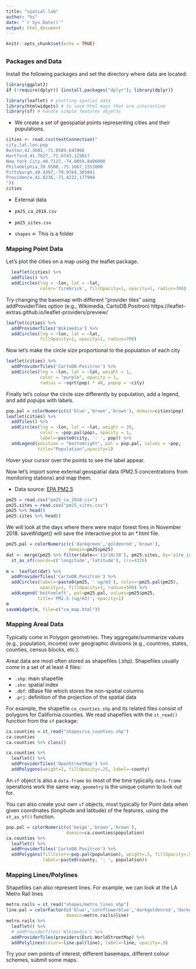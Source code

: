 ```yaml
---
title: "spatial lab"
author: "ks"
date: "`r Sys.Date()`"
output: html_document
---
```


```r
knitr::opts_chunk$set(echo = TRUE)
```

## {.tabset}

### Packages and Data

Install the following packages and set the directory where data are located:

```r
library(ggplot2)
if (!require(dplyr)) {install.packages("dplyr"); library(dplyr)}

library(leaflet) # plotting spatial data
library(htmlwidgets) # to save html maps that are interactive
library(sf) # handle simple features objects
```


- We create a set of geospatial points representing cities and their populations.


```r
cities <- read.csv(textConnection("
city,lat,lon,pop
Boston,42.3601,-71.0589,645966
Hartford,41.7627,-72.6743,125017
New York City,40.7127,-74.0059,8406000
Philadelphia,39.9500,-75.1667,1553000
Pittsburgh,40.4397,-79.9764,305841
Providence,41.8236,-71.4222,177994
"))
cities
```

- External data 

- `pm25_ca_2018.csv`
- `pm25_sites.csv`
- `shapes` <- This is a folder


### Mapping Point Data

Let's plot the cities on a map using the leaflet package.

```r
  leaflet(cities) %>% 
  addTiles() %>%
  addCircles(lng = ~lon, lat = ~lat, 
             color='firebrick', fillOpacity=1, opacity=1, radius=700)

```

Try changing the basemap with different "provider tiles" using addProviderTiles option (e.g., Wikimedia, CartoDB.Positron) https://leaflet-extras.github.io/leaflet-providers/preview/

```r

leaflet(cities) %>% 
  addProviderTiles('Wikimedia') %>% 
  addCircles(lng = ~lon, lat = ~lat,
             fillOpacity=1, opacity=1, radius=700)

```


Now let's make the circle size proportional to the population of each city

```r

leaflet(cities) %>% 
  addProviderTiles('CartoDB.Positron') %>% 
  addCircles(lng = ~lon, lat = ~lat, weight = 1, 
             color = "purple", opacity = 1,
             radius = ~sqrt(pop) * 40, popup = ~city)

```


Finally let's colour the circle size differently by population, add a legend, and add popups with labels.

```r

pop.pal = colorNumeric(c('blue','brown','brown'), domain=cities$pop)
leaflet(cities) %>% 
  addTiles() %>%
  addCircles(lng = ~lon, lat = ~lat, weight = 20, 
             color = ~pop.pal(pop), opacity = 1,
             label=~paste0(city, ': ', pop)) %>%
  addLegend(position = "bottomright", pal = pop.pal, values = ~pop,
            title="Population",opacity=1)

```

Hover your cursor over the points to see the label appear.


Now let's import some external geospatial data (PM2.5 concentrations from monitoring stations) and map them.

- Data source: [EPA PM2.5](https://www.epa.gov/outdoor-air-quality-data/download-daily-data)


```r
pm25 = read.csv("pm25_ca_2018.csv")
pm25.sites = read.csv("pm25_sites.csv")
pm25 %>% head()
pm25.sites %>% head()
```

We will look at the days where there were major forest fires in November 2018.   saveWidget() will save the interactive plot to an *.html file.

```r
pm25.pal = colorNumeric(c('darkgreen','goldenrod','brown'),
                        domain=pm25$pm25)
dat <- merge(pm25 %>% filter(date=='11/10/18'), pm25.sites, by='site_id') %>% 
  st_as_sf(coords=c('longitude','latitude'), crs=4326) 
 
m =  leaflet(dat) %>% 
  addProviderTiles('CartoDB.Positron') %>% 
  addCircles(label=~paste0(pm25, ' ug/m3'), color=~pm25.pal(pm25),
             opacity=1, fillOpacity=1, radius=500) %>%
  addLegend('bottomleft', pal=pm25.pal, values=pm25$pm25,
            title='PM2.5 (ug/m3)', opacity=1)
m
saveWidget(m, file=c("ca_map.html"))
```

### Mapping Areal Data

Typically come in Polygon geometries. They aggregate/summarize values (e.g., population, income) over geographic divisions (e.g., countries, states, counties, census blocks, etc.).

Areal data are most often stored as shapefiles (.shp). Shapefiles usually come in a set of at least 4 files:

- `.shp`: main shapefile
- `.shx`: spatial index
- `.dbf`: dBase file which stores the non-spatial columns
- `.prj`: definition of the projection of the spatial data

For example, the shapefile `ca_counties.shp` and its related files consist of polygons for California counties. We read shapefiles with the `st_read()` function from the `sf` package:


```r
ca.counties = st_read("shapes/ca_counties.shp")
ca.counties
ca.counties %>% class()
```

```r

ca.counties %>% 
  leaflet() %>% 
  addProviderTiles('OpenStreetMap') %>% 
  addPolygons(weight=1, fillOpacity=.25, label=~county)
```

An `sf` object is also a `data.frame` so most of the time typically `data.frame` operations work the same way. `geometry` is the unique column to look out for.

You can also create your own `sf` objects, most typically for Point data when given coordinates (longitude and latitude) of the features, using the `st_as_sf()` function.



```r
pop.pal = colorNumeric(c('beige','brown','brown'),
                       domain=ca.counties$population)
ca.counties %>% 
  leaflet() %>% 
  addProviderTiles('CartoDB.Positron') %>% 
  addPolygons(fillColor=~pop.pal(population), weight=.5, fillOpacity=.9,
              label=~paste0(county, ': ', population))
```

### Mapping Lines/Polylines

Shapefiles can also represent lines. For example, we can look at the LA Metro Rail lines

```r
metro.rails = st_read("shapes/metro_lines.shp")
line.pal = colorFactor(c('blue','cornflowerblue','darkgoldenrod','darkgreen','firebrick'),
                       domain=metro.rails$line)
metro.rails %>%
  leaflet() %>% 
  # addProviderTiles('Wikimedia') %>% 
  addProviderTiles(providers$Esri.WorldStreetMap) %>% 
  addPolylines(color=~line.pal(line), label=~line, opacity=.9)
```



Try your own points of interest, different basemaps, different colour schemes, submit some maps.


